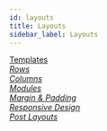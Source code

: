```yaml
---
id: layouts
title: Layouts
sidebar_label: Layouts
---
```


<a className="jump-to" href="/next/beaver-builder/layouts/templates/layout-templates-overview" aria-label="Templates">
  <div className="jump-to--main">
    Templates
  </div>
  <div className="jump-to--icon">
    <i className="fas fa-chevron-right" />
  </div>
</a>

<a className="jump-to" href="/next/beaver-builder/layouts/rows/add-prebuilt-rows-to-your-content" aria-label="Rows">
  <div className="jump-to--main">
    Rows
  </div>
  <div className="jump-to--icon">
    <i className="fas fa-chevron-right" />
  </div>
</a>

<a className="jump-to" href="/next/beaver-builder/layouts/columns/column-layouts-overview" aria-label="Columns">
  <div className="jump-to--main">
    Columns
  </div>
  <div className="jump-to--icon">
    <i className="fas fa-chevron-right" />
  </div>
</a>

<a className="jump-to" href="/next/beaver-builder/layouts/modules/module-overview" aria-label="Modules">
  <div className="jump-to--main">
    Modules
  </div>
  <div className="jump-to--icon">
    <i className="fas fa-chevron-right" />
  </div>
</a>

<a className="jump-to" href="/next/beaver-builder/layouts/margins-padding/margin-padding" aria-label="Margin and Padding">
  <div className="jump-to--main">
    Margin & Padding
  </div>
  <div className="jump-to--icon">
    <i className="fas fa-chevron-right" />
  </div>
</a>

<a className="jump-to" href="/next/beaver-builder/layouts/responsive-design/responsive-behavior-in-beaver-builder" aria-label="Responsive Design">
  <div className="jump-to--main">
    Responsive Design
  </div>
  <div className="jump-to--icon">
    <i className="fas fa-chevron-right" />
  </div>
</a>

<a className="jump-to" href="/next/beaver-builder/layouts/post-layouts/how-beaver-builder-works-with-blogs-and-custom-post-types-start-here" aria-label="Post Layouts">
  <div className="jump-to--main">
    Post Layouts
  </div>
  <div className="jump-to--icon">
    <i className="fas fa-chevron-right" />
  </div>
</a>
